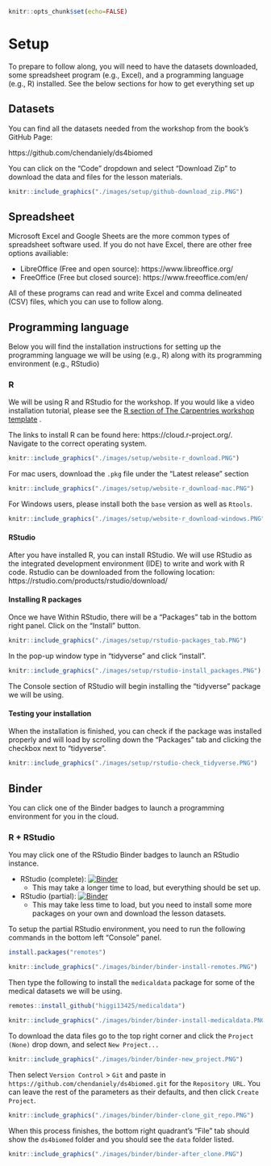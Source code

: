 ```r
knitr::opts_chunk$set(echo=FALSE)
```

# Setup {-#setup}

To prepare to follow along, you will need to have
the datasets downloaded,
some spreadsheet program (e.g., Excel),
and a programming language (e.g., R) installed.
See the below sections for how to get everything set up 

## Datasets {-}

You can find all the datasets needed from the workshop from the book's GitHub Page:

https://github.com/chendaniely/ds4biomed

You can click on the "Code" dropdown and select "Download Zip" to download the data and files for the lesson materials.

```r
knitr::include_graphics("./images/setup/github-download_zip.PNG")
```


## Spreadsheet {-}

Microsoft Excel and Google Sheets are the more common types of spreadsheet software used.
If you do not have Excel, there are other free options availiable:

- LibreOffice (Free and open source): https://www.libreoffice.org/
- FreeOffice (Free but closed source): https://www.freeoffice.com/en/

All of these programs can read and write Excel and comma delineated (CSV) files,
which you can use to follow along.

## Programming language {-}

Below you will find the installation instructions for setting up the programming language we will be using (e.g., R) along with its programming environment (e.g., RStudio)

### R {-}

We will be using R and RStudio for the workshop.
If you would like a video installation tutorial,
please see the
[R section of The Carpentries workshop template](https://carpentries.github.io/workshop-template/#r)
.

The links to install R can be found here: https://cloud.r-project.org/.
Navigate to the correct operating system.

```r
knitr::include_graphics("./images/setup/website-r_download.PNG")
```

For mac users, download the `.pkg` file under the "Latest release" section

```r
knitr::include_graphics("./images/setup/website-r_download-mac.PNG")
```

For Windows users, please install both the `base` version as well as `Rtools`.

```r
knitr::include_graphics("./images/setup/website-r_download-windows.PNG")
```

#### RStudio {-}

After you have installed R, you can install RStudio.
We will use RStudio as the integrated development environment (IDE) to write and work with R code.
Rstudio can be downloaded from the following location: https://rstudio.com/products/rstudio/download/

#### Installing R packages {-}

Once we have 
Within RStudio, there will be a "Packages" tab in the bottom right panel.
Click on the "Install" button.

```r
knitr::include_graphics("./images/setup/rstudio-packages_tab.PNG")
```

In the pop-up window type in "tidyverse" and click "install".

```r
knitr::include_graphics("./images/setup/rstudio-install_packages.PNG")
```

The Console section of RStudio will begin installing the "tidyverse" package we will be using.

#### Testing your installation {-}

When the installation is finished, you can check if the package was installed properly and will load
by scrolling down the "Packages" tab and clicking the checkbox next to "tidyverse".

```r
knitr::include_graphics("./images/setup/rstudio-check_tidyverse.PNG")
```

## Binder {-}

You can click one of the Binder badges to launch a programming environment for you in the cloud.

### R + RStudio {-}

You may click one of the RStudio Binder badges to launch an RStudio instance.

- RStudio (complete): [![Binder](https://mybinder.org/badge_logo.svg)](https://mybinder.org/v2/gh/chendaniely/ds4biomed/learner?urlpath=rstudio)
  - This may take a longer time to load, but everything should be set up.
- RStudio (partial): [![Binder](http://mybinder.org/badge_logo.svg)](http://mybinder.org/v2/gh/binder-examples/r/master?urlpath=rstudio)
  - This may take less time to load, but you need to install some more packages on your own and download the lesson datasets.

To setup the partial RStudio environment,
you need to run the following commands in the bottom left "Console" panel.

```r
install.packages("remotes")
```

```r
knitr::include_graphics("./images/binder/binder-install-remotes.PNG")
```

Then type the following to install the `medicaldata` package for some of the medical datasets we will be using.

```r
remotes::install_github("higgi13425/medicaldata")
```

```r
knitr::include_graphics("./images/binder/binder-install-medicaldata.PNG")
```

To download the data files go to the top right corner and click the `Project (None)` drop down,
and select `New Project...`

```r
knitr::include_graphics("./images/binder/binder-new_project.PNG")
```

Then select `Version Control` > `Git` and paste in `https://github.com/chendaniely/ds4biomed.git` for the `Repository URL`.
You can leave the rest of the parameters as their defaults,
and then click `Create Project`.

```r
knitr::include_graphics("./images/binder/binder-clone_git_repo.PNG")
```

When this process finishes,
the bottom right quadrant's "File" tab should show the `ds4biomed` folder and you should see the `data` folder listed.

```r
knitr::include_graphics("./images/binder/binder-after_clone.PNG")
```

<!-- commenting out python section to since we are not using it yet
### Python {-}

We will be using the Anaconda distribution for Python.
The download links and instructions can be found here: https://docs.anaconda.com/anaconda/install/.
-->
